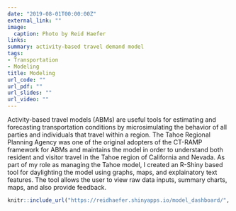 ```yaml
---
date: "2019-08-01T00:00:00Z"
external_link: ""
image:
  caption: Photo by Reid Haefer
links:
summary: activity-based travel demand model
tags:
- Transportation
- Modeling
title: Modeling
url_code: ""
url_pdf: ""
url_slides: ""
url_video: ""
---
```


Activity-based travel models (ABMs) are useful tools for estimating and forecasting transportation conditions by microsimulating the behavior of all parties and individuals that travel within a region. The Tahoe Regional Planning Agency was one of the original adopters of the CT-RAMP framework for ABMs and maintains the model in order to understand both resident and visitor travel in the Tahoe region of California and Nevada. As part of my role as managing the Tahoe model, I created an R-Shiny based tool for daylighting the model using graphs, maps, and explainatory text features. The tool allows the user to view raw data inputs, summary charts, maps, and also provide feedback.


```r
knitr::include_url("https://reidhaefer.shinyapps.io/model_dashboard/", height="800px")
```
